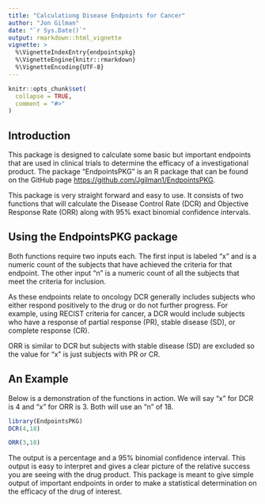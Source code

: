 ---
title: "Calculationg Disease Endpoints for Cancer"
author: "Jon Gilman"
date: "`r Sys.Date()`"
output: rmarkdown::html_vignette
vignette: >
  %\VignetteIndexEntry{endpointspkg}
  %\VignetteEngine{knitr::rmarkdown}
  %\VignetteEncoding{UTF-8}
---

```{r setup, include = FALSE}
knitr::opts_chunk$set(
  collapse = TRUE,
  comment = "#>"
)
```



## Introduction

This package is designed to calculate some basic but important endpoints that are used in clinical trials to determine the efficacy of a investigational product. The package "EndpointsPKG" is an R package that can be found on the GitHub page <https://github.com/Jgilman1/EndpointsPKG>.

This package is very straight forward and easy to use.  It consists of two functions that will calculate the Disease Control Rate (DCR) and Objective Response Rate (ORR) along with 95% exact binomial confidence intervals.  

## Using the EndpointsPKG package

Both functions require two inputs each.  The first input is labeled "x" and is a numeric count of the subjects that have achieved the criteria for that endpoint.  The other input "n" is a numeric count of all the subjects that meet the criteria for inclusion.  

As these endpoints relate to oncology DCR generally includes subjects who either respond positively to the drug or do not further progress.  For example, using RECIST criteria for cancer, a DCR would include subjects who have a response of partial response (PR), stable disease (SD), or complete response (CR).  

ORR is similar to DCR but subjects with stable disease (SD) are excluded so the value for "x" is just subjects with PR or CR.  



## An Example

Below is a demonstration of the functions in action.  We will say "x" for DCR is 4 and "x" for ORR is 3.  Both will use an "n" of 18.

```{r}
library(EndpointsPKG)
DCR(4,18)

ORR(3,18)

```

The output is a percentage and a 95% binomial confidence interval.  This output is easy to interpret and gives a clear picture of the relative success you are seeing with the drug product.  This package is meant to give simple output of important endpoints in order to make a statistical determination on the efficacy of the drug of interest.  






